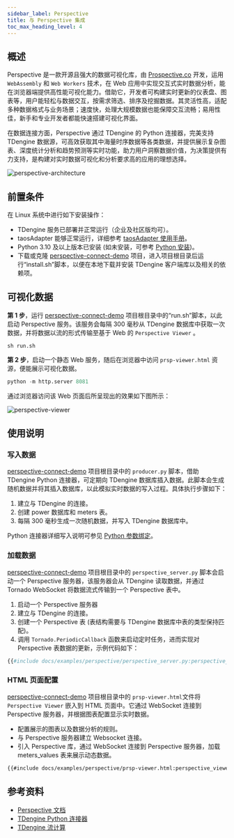 ```yaml
---
sidebar_label: Perspective
title: 与 Perspective 集成
toc_max_heading_level: 4
---
```


## 概述

Perspective 是一款开源且强大的数据可视化库，由 [Prospective.co](https://www.perspective.co/) 开发，运用 `WebAssembly` 和 `Web Workers` 技术，在 Web 应用中实现交互式实时数据分析，能在浏览器端提供高性能可视化能力。借助它，开发者可构建实时更新的仪表盘、图表等，用户能轻松与数据交互，按需求筛选、排序及挖掘数据。其灵活性高，适配多种数据格式与业务场景；速度快，处理大规模数据也能保障交互流畅；易用性佳，新手和专业开发者都能快速搭建可视化界面。

在数据连接方面，Perspective 通过 TDengine 的 Python 连接器，完美支持 TDengine 数据源，可高效获取其中海量时序数据等各类数据，并提供展示复杂图表、深度统计分析和趋势预测等实时功能，助力用户洞察数据价值，为决策提供有力支持，是构建对实时数据可视化和分析要求高的应用的理想选择。


![perspective-architecture](./perspective/prsp_architecture.webp)

## 前置条件

在 Linux 系统中进行如下安装操作：

- TDengine 服务已部署并正常运行（企业及社区版均可）。
- taosAdapter 能够正常运行，详细参考 [taosAdapter 使用手册](../../../reference/components/taosadapter)。
- Python 3.10 及以上版本已安装 (如未安装，可参考 [Python 安装](https://docs.python.org/))。
- 下载或克隆 [perspective-connect-demo](https://github.com/taosdata/perspective-connect-demo) 项目，进入项目根目录后运行“install.sh”脚本，以便在本地下载并安装 TDengine 客户端库以及相关的依赖项。

## 可视化数据

**第 1 步**，运行 [perspective-connect-demo](https://github.com/taosdata/perspective-connect-demo) 项目根目录中的“run.sh”脚本，以此启动 Perspective 服务。该服务会每隔 300 毫秒从 TDengine 数据库中获取一次数据，并将数据以流的形式传输至基于 Web 的 `Perspective Viewer` 。

```shell
sh run.sh
```

**第 2 步**，启动一个静态 Web 服务，随后在浏览器中访问 `prsp-viewer.html` 资源，便能展示可视化数据。

```python
python -m http.server 8081
```

通过浏览器访问该 Web 页面后所呈现出的效果如下图所示：

![perspective-viewer](./perspective/prsp_view.webp)

## 使用说明

### 写入数据

[perspective-connect-demo](https://github.com/taosdata/perspective-connect-demo) 项目根目录中的 `producer.py` 脚本，借助 TDengine Python 连接器，可定期向 TDengine 数据库插入数据。此脚本会生成随机数据并将其插入数据库，以此模拟实时数据的写入过程。具体执行步骤如下：

1. 建立与 TDengine 的连接。
1. 创建 power 数据库和 meters 表。
1. 每隔 300 毫秒生成一次随机数据，并写入 TDengine 数据库中。

Python 连接器详细写入说明可参见 [Python 参数绑定](../../../reference/connector/python/#参数绑定)。

### 加载数据

[perspective-connect-demo](https://github.com/taosdata/perspective-connect-demo) 项目根目录中的 `perspective_server.py` 脚本会启动一个 Perspective 服务器，该服务器会从 TDengine 读取数据，并通过 Tornado WebSocket 将数据流式传输到一个 Perspective 表中。

1. 启动一个 Perspective 服务器
1. 建立与 TDengine 的连接。
1. 创建一个 Perspective 表 (表结构需要与 TDengine 数据库中表的类型保持匹配)。
1. 调用 `Tornado.PeriodicCallback` 函数来启动定时任务，进而实现对 Perspective 表数据的更新，示例代码如下：

```python
{{#include docs/examples/perspective/perspective_server.py:perspective_server}}
```

### HTML 页面配置

[perspective-connect-demo](https://github.com/taosdata/perspective-connect-demo) 项目根目录中的 `prsp-viewer.html`文件将 `Perspective Viewer` 嵌入到 HTML 页面中。它通过 WebSocket 连接到 Perspective 服务器，并根据图表配置显示实时数据。

- 配置展示的图表以及数据分析的规则。
- 与 Perspective 服务器建立 Websocket 连接。
- 引入 Perspective 库，通过 WebSocket 连接到 Perspective 服务器，加载 meters_values 表来展示动态数据。

```html
{{#include docs/examples/perspective/prsp-viewer.html:perspective_viewer}}
```

## 参考资料

- [Perspective 文档](https://perspective.finos.org/) 
- [TDengine Python 连接器](../../../reference/connector/python)
- [TDengine 流计算](../../../advanced/stream/)


